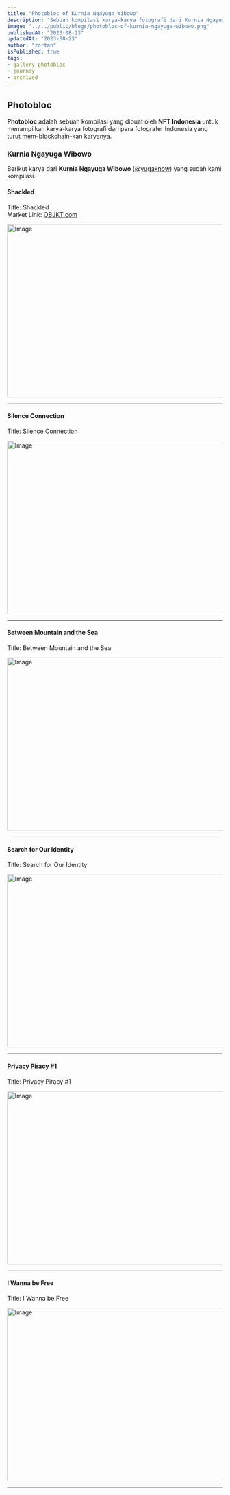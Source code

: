 ```yaml
---
title: "Photobloc of Kurnia Ngayuga Wibowo"
description: "Sebuah kompilasi karya-karya fotografi dari Kurnia Ngayuga Wibowo yang dibuat oleh NFT Indonesia."
image: "../../public/blogs/photobloc-of-kurnia-ngayuga-wibowo.png"
publishedAt: "2023-08-23"
updatedAt: "2023-08-23"
author: "zortan"
isPublished: true
tags:
- gallery photobloc
- journey
- archived
---
```


## Photobloc

**Photobloc** adalah sebuah kompilasi yang dibuat oleh **NFT Indonesia** untuk menampilkan karya-karya fotografi dari para fotografer Indonesia yang turut mem-blockchain-kan karyanya.

### Kurnia Ngayuga Wibowo

Berikut karya dari **Kurnia Ngayuga Wibowo** ([@yugaknow](https://x.com/yugaknow)) yang sudah kami kompilasi.

#### Shackled

Title: Shackled  
Market Link: [OBJKT.com](https://foundation.app/mint/eth/0x03F649e477C40b87E9C1D9B2f2491c638bD6c68e/1)

<Image
  src="https://ipfs.io/ipfs/QmdhHaap8KkXqXiPVfnSyiEyDxBaYmfYvvP3sRobT51nP6/photobloc-of-kurnia-ngayuga-wibowo-0.png"
  width="718"
  height="404"
  alt="Image"
  sizes="100vw"
/>

---

#### Silence Connection

Title: Silence Connection  

<Image
  src="https://ipfs.io/ipfs/QmdhHaap8KkXqXiPVfnSyiEyDxBaYmfYvvP3sRobT51nP6/photobloc-of-kurnia-ngayuga-wibowo-1.png"
  width="718"
  height="404"
  alt="Image"
  sizes="100vw"
/>

---

#### Between Mountain and the Sea

Title: Between Mountain and the Sea  

<Image
  src="https://ipfs.io/ipfs/QmdhHaap8KkXqXiPVfnSyiEyDxBaYmfYvvP3sRobT51nP6/photobloc-of-kurnia-ngayuga-wibowo-2.png"
  width="718"
  height="404"
  alt="Image"
  sizes="100vw"
/>

---

#### Search for Our Identity

Title: Search for Our Identity  

<Image
  src="https://ipfs.io/ipfs/QmdhHaap8KkXqXiPVfnSyiEyDxBaYmfYvvP3sRobT51nP6/photobloc-of-kurnia-ngayuga-wibowo-3.gif"
  width="718"
  height="404"
  alt="Image"
  sizes="100vw"
/>

---

#### Privacy Piracy #1

Title: Privacy Piracy #1  

<Image
  src="https://ipfs.io/ipfs/QmdhHaap8KkXqXiPVfnSyiEyDxBaYmfYvvP3sRobT51nP6/photobloc-of-kurnia-ngayuga-wibowo-4.png"
  width="718"
  height="404"
  alt="Image"
  sizes="100vw"
/>

---

#### I Wanna be Free

Title: I Wanna be Free  

<Image
  src="https://ipfs.io/ipfs/QmdhHaap8KkXqXiPVfnSyiEyDxBaYmfYvvP3sRobT51nP6/photobloc-of-kurnia-ngayuga-wibowo-2.png"
  width="718"
  height="404"
  alt="Image"
  sizes="100vw"
/>

---